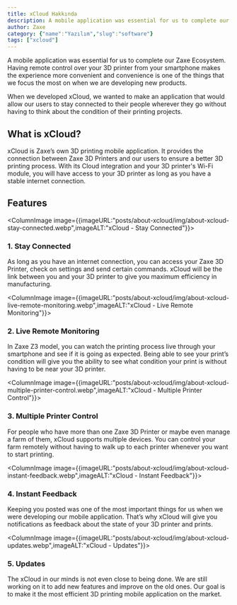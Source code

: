 ```yaml
---
title: xCloud Hakkında
description: A mobile application was essential for us to complete our Zaxe Ecosystem. Having remote control over your 3D printer from your smartphone makes the experience more convenient and convenience is one of the things that we focus the most on when we are developing new products.
author: Zaxe
category: {"name":"Yazılım","slug":"software"}
tags: ["xcloud"]
---
```


<Aligned>
A mobile application was essential for us to complete our Zaxe Ecosystem. Having remote control over your 3D printer from your smartphone makes the experience more convenient and convenience is one of the things that we focus the most on when we are developing new products. 

When we developed xCloud, we wanted to make an application that would allow our users to stay connected to their people wherever they go without having to think about the condition of their printing projects.  

## What is xCloud?

xCloud is Zaxe’s own 3D printing mobile application. It provides the connection between Zaxe 3D Printers and our users to ensure a better 3D printing process. With its Cloud integration and your 3D printer's Wi-Fi module, you will have access to your 3D printer as long as you have a stable internet connection.

## <span className="text-3xl text-zaxe font-bold">Features</span>

<ColumnImage image={{imageURL:"posts/about-xcloud/img/about-xcloud-stay-connected.webp",imageALT:"xCloud - Stay Connected"}}>
### <span className="list-number">1.</span> Stay Connected 

As long as you have an internet connection, you can access your Zaxe 3D Printer, check on settings and send certain commands. xCloud will be the link between you and your 3D printer to give you maximum efficiency in manufacturing. 
</ColumnImage>

<ColumnImage image={{imageURL:"posts/about-xcloud/img/about-xcloud-live-remote-monitoring.webp",imageALT:"xCloud - Live Remote Monitoring"}}>
### <span className="list-number">2.</span> Live Remote Monitoring

In Zaxe Z3 model, you can watch the printing process live through your smartphone and see if it is going as expected. Being able to see your print’s condition will give you the ability to see what condition your print is without having to be near your 3D printer. 
</ColumnImage>

<ColumnImage image={{imageURL:"posts/about-xcloud/img/about-xcloud-multiple-printer-control.webp",imageALT:"xCloud - Multiple Printer Control"}}>
### <span className="list-number">3.</span> Multiple Printer Control

For people who have more than one Zaxe 3D Printer or maybe even manage a farm of them, xCloud supports multiple devices. You can control your farm remotely without having to walk up to each printer whenever you want to start printing. 
</ColumnImage>

<ColumnImage image={{imageURL:"posts/about-xcloud/img/about-xcloud-instant-feedback.webp",imageALT:"xCloud - Instant Feedback"}}>
### <span className="list-number">4.</span> Instant Feedback

Keeping you posted was one of the most important things for us when we were developing our mobile application. That’s why xCloud will give you notifications as feedback about the state of your 3D printer and prints. 
</ColumnImage>

<ColumnImage image={{imageURL:"posts/about-xcloud/img/about-xcloud-updates.webp",imageALT:"xCloud - Updates"}}>
### <span className="list-number">5.</span> Updates 

The xCloud in our minds is not even close to being done. We are still working on it to add new features and improve on the old ones. Our goal is to make it the most efficient 3D printing mobile application on the market. 
</ColumnImage>
</Aligned>